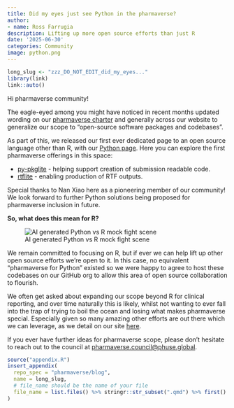 ```yaml
---
title: Did my eyes just see Python in the pharmaverse?
author:
- name: Ross Farrugia
description: Lifting up more open source efforts than just R
date: '2025-06-30'
categories: Community
image: python.png
---
```


<!--------------- typical setup ----------------->

```r
long_slug <- "zzz_DO_NOT_EDIT_did_my_eyes..."
library(link)
link::auto()
```

<!--------------- post begins here ----------------->

Hi pharmaverse community!

The eagle-eyed among you might have noticed in recent months updated wording
on our [pharmaverse charter](https://pharmaverse.org/charter/) and generally
across our website to generalize our scope to "open-source software packages and
codebases".

As part of this, we released our first ever dedicated page to an open source
language other than R, with our
[Python page](https://pharmaverse.org/e2eclinical/python/). Here you can explore
the first pharmaverse offerings in this space:

- [py-pkglite](https://pharmaverse.github.io/py-pkglite/) - helping support
creation of submission readable code.
- [rtflite](https://pharmaverse.github.io/rtflite/) - enabling production of RTF
outputs.

Special thanks to Nan Xiao here as a pioneering member of our community!
We look forward to further Python solutions being proposed for pharmaverse
inclusion in future.

**So, what does this mean for R?**

![AI generated Python vs R mock fight scene](PythonvsR.png)

We remain committed to focusing on R, but if ever we can help lift up other open
source efforts we're open to it. In this case, no equivalent "pharmaverse for
Python" existed so we were happy to agree to host these codebases on our GitHub
org to allow this area of open source collaboration to flourish.

We often get asked about expanding our scope beyond R for clinical reporting, and
over time naturally this is likely, whilst not wanting to ever fall into the trap
of trying to boil the ocean and losing what makes pharmaverse special. Especially
given so many amazing other efforts are out there which we can leverage, as we detail
on our site [here](https://pharmaverse.org/opensource/).

If you ever have further ideas for pharmaverse scope, please don't hesitate to
reach out to the council at <a href="mailto:pharmaverse.council@phuse.global">pharmaverse.council@phuse.global</a>.


<!--------------- appendices go here ----------------->

```r
source("appendix.R")
insert_appendix(
  repo_spec = "pharmaverse/blog",
  name = long_slug,
  # file_name should be the name of your file
  file_name = list.files() %>% stringr::str_subset(".qmd") %>% first()
)
```
